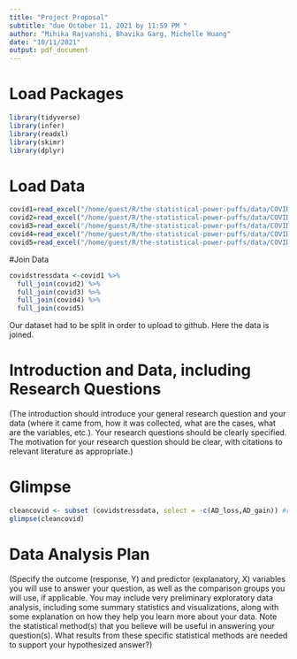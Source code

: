 ```yaml
---
title: "Project Proposal"
subtitle: "due October 11, 2021 by 11:59 PM "
author: "Mihika Rajvanshi, Bhavika Garg, Michelle Huang"
date: "10/11/2021"
output: pdf_document
---
```


# Load Packages

```r
library(tidyverse) 
library(infer)
library(readxl)
library(skimr)
library(dplyr)
``` 

# Load Data
```r
covid1=read_excel("/home/guest/R/the-statistical-power-puffs/data/COVIDiSTRESS_May30_First.xlsx", sheet= 1)
covid2=read_excel("/home/guest/R/the-statistical-power-puffs/data/COVIDiSTRESS_May30_Second.xlsx", sheet= 1)
covid3=read_excel("/home/guest/R/the-statistical-power-puffs/data/COVIDiSTRESS_May 30_Third.xlsx", sheet= 1)
covid4=read_excel("/home/guest/R/the-statistical-power-puffs/data/COVIDiSTRESS_May 30_Fourth.xlsx", sheet= 1)
covid5=read_excel("/home/guest/R/the-statistical-power-puffs/data/COVIDiSTRESS_May 30_Fifth.xlsx", sheet= 1)
```

#Join Data 
```r
covidstressdata <-covid1 %>%
  full_join(covid2) %>%
  full_join(covid3) %>%
  full_join(covid4) %>%
  full_join(covid5)
```
Our dataset had to be split in order to upload to github. Here the data is joined. 

# Introduction and Data, including Research Questions

(The introduction should introduce your general research question and your data (where it came from, how it was collected, what are the cases, what are the variables, etc.). Your research questions should be clearly specified. The motivation for your research question should be clear, with citations to relevant literature as appropriate.)

# Glimpse

```r
cleancovid <- subset (covidstressdata, select = -c(AD_loss,AD_gain)) #removed because of laTex incompatible symbols in clm 
glimpse(cleancovid)
```


# Data Analysis Plan

(Specify the outcome (response, Y) and predictor (explanatory, X) variables you will use to answer your question, as well as the comparison groups you will use, if applicable. You may include very preliminary exploratory data analysis, including some summary statistics and visualizations, along with some explanation on how they help you learn more about your data. Note the statistical method(s) that you believe will be useful in answering your question(s). 
What results from these specific statistical methods are needed to support your hypothesized answer?)
